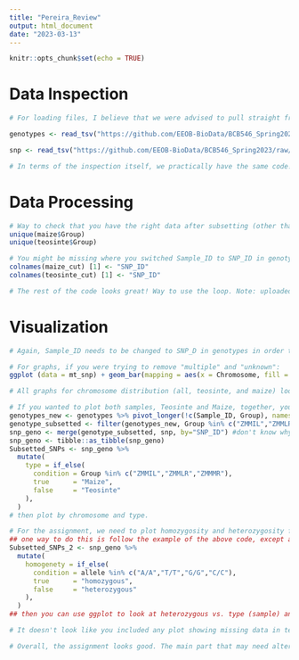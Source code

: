```yaml
---
title: "Pereira_Review"
output: html_document
date: "2023-03-13"
---
```


```r
knitr::opts_chunk$set(echo = TRUE)
```

# Data Inspection
```r
# For loading files, I believe that we were advised to pull straight from github, and not from the computer itself. Not sure if he will dock points or not, but this is the code that I used: 

genotypes <- read_tsv("https://github.com/EEOB-BioData/BCB546_Spring2023/raw/main/assignments/UNIX_Assignment/fang_et_al_genotypes.txt")

snp <- read_tsv("https://github.com/EEOB-BioData/BCB546_Spring2023/raw/main/assignments/UNIX_Assignment/snp_position.txt")

# In terms of the inspection itself, we practically have the same code! 
```

# Data Processing
```r
# Way to check that you have the right data after subsetting (other than view):
unique(maize$Group)
unique(teosinte$Group)

# You might be missing where you switched Sample_ID to SNP_ID in genotype data in order to merge by SNP_ID: 
colnames(maize_cut) [1] <- "SNP_ID"
colnames(teosinte_cut) [1] <- "SNP_ID"

# The rest of the code looks great! Way to use the loop. Note: uploaded *decreasing* maize and teosinte files look odd (on github). Might be worth re-uploading. It looks fine in R itself. 
```

# Visualization 
```r
# Again, Sample_ID needs to be changed to SNP_D in genotypes in order to join with snp by the common SNP_ID column.

# For graphs, if you were trying to remove "multiple" and "unknown": 
ggplot (data = mt_snp) + geom_bar(mapping = aes(x = Chromosome, fill = Chromosome)) +xlab(label = "Chromosome") + ylab(label = "SNPs") + ggtitle("SNPs per Chromosome") + scale_x_discrete(limit=c(1:10)) 

# All graphs for chromosome distribution (all, teosinte, and maize) look the same. I think there should be differences between each one - Teosinte has a significantly smaller number of SNPs. I'm not entirely sure why this happened, considering that you used your original merged files! The files themselves look correct. Probably a Dr. Lavrov question. I've included my graph for reference. 

# If you wanted to plot both samples, Teosinte and Maize, together, you can do this:
genotypes_new <- genotypes %>% pivot_longer(!c(Sample_ID, Group), names_to="SNP_ID", values_to= "allele")
genotype_subsetted <- filter(genotypes_new, Group %in% c("ZMMIL","ZMMLR","ZMMMR","ZMPBA","ZMPIL","ZMPJA"))
snp_geno <- merge(genotype_subsetted, snp, by="SNP_ID") #don't know why but transposing before merging here doesn't help/work.  
snp_geno <- tibble::as_tibble(snp_geno)
Subsetted_SNPs <- snp_geno %>% 
  mutate(
    type = if_else(
      condition = Group %in% c("ZMMIL","ZMMLR","ZMMMR"), 
      true      = "Maize", 
      false     = "Teosinte"
    ), 
  )
# then plot by chromosome and type. 

# For the assignment, we need to plot homozygosity and heterozygosity for both samples (teosinte and maize), and each group (6 total). I'm not entirely sure what count is representing in this graph. 
## one way to do this is follow the example of the above code, except also for heterozygosity in addition to type, after removing NA values: 
Subsetted_SNPs_2 <- snp_geno %>% 
  mutate(
    homogenety = if_else(
      condition = allele %in% c("A/A","T/T","G/G","C/C"), 
      true      = "homozygous", 
      false     = "heterozygous"
    ), 
  )
## then you can use ggplot to look at heterozygous vs. type (sample) and/or group. 

# It doesn't look like you included any plot showing missing data in terms of sample or groups. This can also be done by using the above code and adjusting it to missing/NA values. 

# Overall, the assignment looks good. The main part that may need altering is the visualization portion. Also, the addition of a read.me file to github with a description of your repository. 
```


